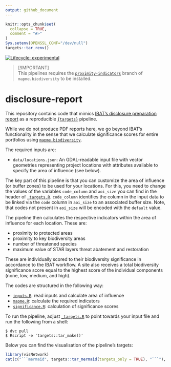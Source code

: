 ```yaml
---
output: github_document
---
```


<!-- README.md is generated from README.Rmd. Please edit that file -->

```r
knitr::opts_chunk$set(
  collapse = TRUE,
  comment = "#>"
)
Sys.setenv(OPENSSL_CONF="/dev/null")
targets::tar_renv()
```


<!-- badges: start -->
[![Lifecycle: experimental](https://img.shields.io/badge/lifecycle-experimental-orange.svg)](https://www.tidyverse.org/lifecycle/#experimental)
<!-- badges: end -->


> [!IMPORTANT]  
> This pipelines requires the [`proximity-indicators`](https://github.com/mapme-initiative/mapme.biodiversity/tree/proximity-indicators) 
> branch of `mapme.biodiversity` to be installed.


# disclosure-report

This repository contains code that mimics [IBAT's disclosure preparation report](https://www.ibat-alliance.org/sample-downloads) as a reproducible 
[`{targets}`](https://books.ropensci.org/targets/) pipeline.

While we do not produce PDF reports here, we go beyond IBAT's functionality in
the sense that we calculate significance scores for entire portfolios using
[`mapme.biodiversity`](https://github.com/mapme-initiative/mapme.biodiversity).

The required inputs are:

- `data/locations.json`: An GDAL-readable input file with vector geometries 
representing project locations with attributes available to specify the area 
of influence (see below).

The key part of this pipeline is that you can customize the area of influence 
(or buffer zones) to be used for your locations. For this, you need to
change the values of the variables `code_column` and `aoi_size` you can find
in the header of [`_targets.R`](_targets.R). `code_column` identifies the 
column in the input data to be linked via the `code` column in `aoi_size` 
to an associated buffer size. Note, that codes not present in `aoi_size` will
be encoded with the `default` value.

The pipeline then calculates the respective indicators within the area of influence 
for each location. These are:

- proximity to protected areas
- proximity to key biodiversity areas
- number of threatened species
- maximum value of STAR layers threat abatement and restoration

These are individually scored to their biodiversity significance in accordance
to the IBAT workflow. A site also receives a total biodiversity significance score
equal to the highest score of the individual components (none, low, medium, and high).

The codes are structured in the following way:

- [`inputs.R`](R/inputs.R): read inputs and calculate area of influence
- [`mapme.R`](R/mapme.R): calculate the required indicators
- [`significance.R`](R/significance.R): calculation of significance scores

To run the pipeline, adjust [`_targets.R`](_targets.R) to point towards your
input file and run the following from a shell:

```shell
$ dvc pull
$ Rscript -e 'targets::tar_make()'
```

Below you can find the visualisation of the pipeline's targets:

```r
library(visNetwork)
cat(c("```mermaid", targets::tar_mermaid(targets_only = TRUE), "```"), sep = "\n")
```

